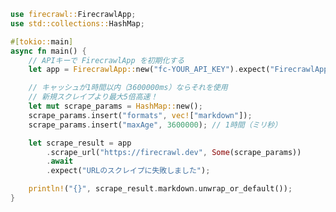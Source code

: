 ```rust Rust
use firecrawl::FirecrawlApp;
use std::collections::HashMap;

#[tokio::main]
async fn main() {
    // APIキーで FirecrawlApp を初期化する
    let app = FirecrawlApp::new("fc-YOUR_API_KEY").expect("FirecrawlApp の初期化に失敗しました");

    // キャッシュが1時間以内（3600000ms）ならそれを使用
    // 新規スクレイプより最大5倍高速！
    let mut scrape_params = HashMap::new();
    scrape_params.insert("formats", vec!["markdown"]);
    scrape_params.insert("maxAge", 3600000); // 1時間（ミリ秒）

    let scrape_result = app
        .scrape_url("https://firecrawl.dev", Some(scrape_params))
        .await
        .expect("URLのスクレイプに失敗しました");

    println!("{}", scrape_result.markdown.unwrap_or_default());
}
```
